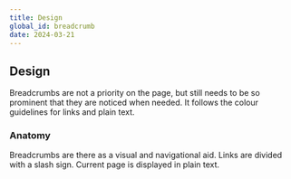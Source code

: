```yaml
---
title: Design
global_id: breadcrumb
date: 2024-03-21
---
```


## Design
Breadcrumbs are not a priority on the page, but still needs to be so prominent that they are noticed when needed. It follows the colour guidelines for links and plain text.

### Anatomy
Breadcrumbs are there as a visual and navigational aid. Links are divided with a slash sign. Current page is displayed in plain text. 

<Figma node="1140-3582" caption="The anatomy of breadcrumbs" />